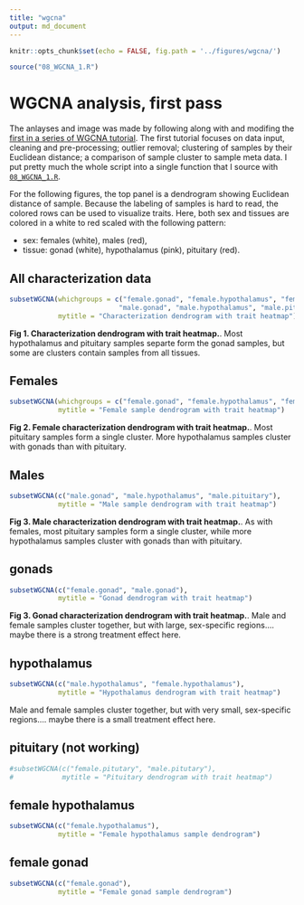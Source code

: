 ```yaml
---
title: "wgcna"
output: md_document
---
```


```r
knitr::opts_chunk$set(echo = FALSE, fig.path = '../figures/wgcna/')

source("08_WGCNA_1.R")

```

# WGCNA analysis, first pass

The anlayses and image was made by following along with and modifing the [first in a series of WGCNA tutorial](https://horvath.genetics.ucla.edu/html/CoexpressionNetwork/Rpackages/WGCNA/Tutorials/Consensus-DataInput.R). The first tutorial focuses on data input, cleaning and pre-processing; outlier removal; clustering of samples by their Euclidean distance; a comparison of sample cluster to sample meta data. I put pretty much the whole script into a single function that I source with [`08_WGCNA_1.R`](https://github.com/macmanes-lab/DoveParentsRNAseq/blob/master/analysis/08_WGCNA_1.R).


For the following figures, the top panel is a dendrogram showing Euclidean distance of sample. Because the labeling of samples is hard to read, the colored rows can be used to visualize traits. Here, both sex and tissues are colored in a white to red scaled with the following pattern: 

* sex: females (white), males (red), 
* tissue: gonad (white), hypothalamus (pink), pituitary (red).


## All characterization data


```r

subsetWGCNA(whichgroups = c("female.gonad", "female.hypothalamus", "female.pituitary",
                           "male.gonad", "male.hypothalamus", "male.pituitary"),
            mytitle = "Characterization dendrogram with trait heatmap")

```

**Fig 1. Characterization dendrogram with trait heatmap.**. 
 Most hypothalamus and pituitary samples separte form the gonad samples, but some are clusters contain samples from all tissues.  


## Females

```r
subsetWGCNA(whichgroups = c("female.gonad", "female.hypothalamus", "female.pituitary"),
            mytitle = "Female sample dendrogram with trait heatmap")

```


**Fig 2. Female characterization dendrogram with trait heatmap.**. 
Most pituitary samples form a single cluster. More hypothalamus samples cluster with gonads than with pituitary. 


## Males

```r
subsetWGCNA(c("male.gonad", "male.hypothalamus", "male.pituitary"),
            mytitle = "Male sample dendrogram with trait heatmap")

```

**Fig 3. Male characterization dendrogram with trait heatmap.**. 
 As with females, most pituitary samples form a single cluster, while more hypothalamus samples cluster with gonads than with pituitary. 



## gonads

```r
subsetWGCNA(c("female.gonad", "male.gonad"),
            mytitle = "Gonad dendrogram with trait heatmap")
```

**Fig 3. Gonad characterization dendrogram with trait heatmap.**. 
Male and female samples cluster together, but with large, sex-specific regions.... maybe there is a strong treatment effect here.

## hypothalamus



```r
subsetWGCNA(c("male.hypothalamus", "female.hypothalamus"),
            mytitle = "Hypothalamus dendrogram with trait heatmap")
```

Male and female samples cluster together, but with very small, sex-specific regions.... maybe there is a small treatment effect here.


## pituitary (not working)

```r


#subsetWGCNA(c("female.pitutary", "male.pitutary"),
#            mytitle = "Pituitary dendrogram with trait heatmap")
```

## female hypothalamus



```r
subsetWGCNA(c("female.hypothalamus"),
            mytitle = "Female hypothalamus sample dendrogram")
```

## female gonad



```r
subsetWGCNA(c("female.gonad"),
            mytitle = "Female gonad sample dendrogram")
```